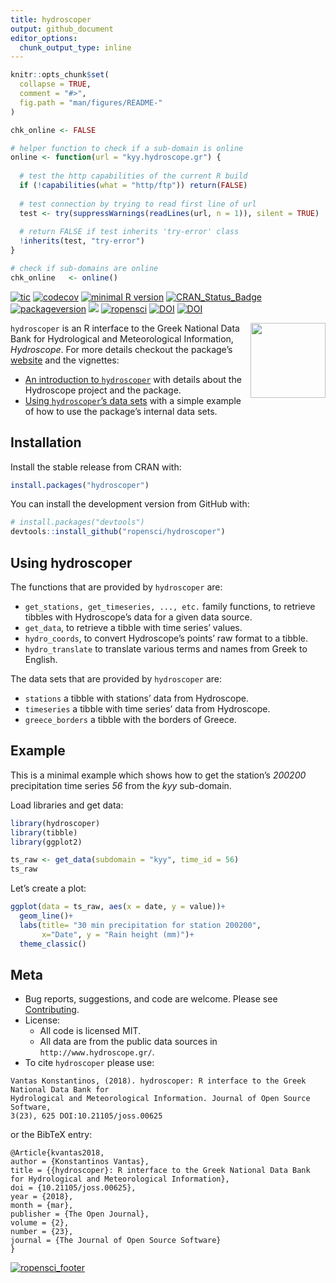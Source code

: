 ```yaml
---
title: hydroscoper
output: github_document
editor_options: 
  chunk_output_type: inline
---
```

<!-- README.md is generated from README.Rmd. Please edit that file -->

```r
knitr::opts_chunk$set(
  collapse = TRUE,
  comment = "#>",
  fig.path = "man/figures/README-"
)

chk_online <- FALSE

# helper function to check if a sub-domain is online
online <- function(url = "kyy.hydroscope.gr") {
  
  # test the http capabilities of the current R build
  if (!capabilities(what = "http/ftp")) return(FALSE)
  
  # test connection by trying to read first line of url
  test <- try(suppressWarnings(readLines(url, n = 1)), silent = TRUE)
  
  # return FALSE if test inherits 'try-error' class
  !inherits(test, "try-error")
}

# check if sub-domains are online
chk_online   <- online()

```
[![tic](https://github.com/ropensci/hydroscoper/workflows/tic/badge.svg?branch=master)](https://github.com/ropensci/hydroscoper/actions)
[![codecov](https://codecov.io/github/ropensci/hydroscoper/branch/master/graphs/badge.svg)](https://app.codecov.io/gh/ropensci/hydroscoper) 
[![minimal R version](https://img.shields.io/badge/R%3E%3D-3.4-6666ff.svg)](https://cran.r-project.org/)
[![CRAN_Status_Badge](http://www.r-pkg.org/badges/version/hydroscoper)](https://cran.r-project.org/package=hydroscoper)
[![packageversion](https://img.shields.io/badge/Package%20version-1.7.0-orange.svg?style=flat-square)](https://github.com/ropensci/hydroscoper)
[![](https://cranlogs.r-pkg.org/badges/grand-total/hydroscoper)](https://cran.r-project.org/package=hydroscoper)
[![ropensci](https://badges.ropensci.org/185_status.svg)](https://github.com/ropensci/software-review/issues/185)
[![DOI](https://zenodo.org/badge/DOI/10.5281/zenodo.1196540.svg)](https://doi.org/10.5281/zenodo.1196540)
[![DOI](http://joss.theoj.org/papers/10.21105/joss.00625/status.svg)](https://doi.org/10.21105/joss.00625)

<img src="https://github.com/ropensci/hydroscoper/raw/master/man/figures/hydroscoper_hex.png" align = "right" width = 120/>

`hydroscoper` is an R interface to the  Greek National Data Bank for Hydrological and Meteorological Information,
*Hydroscope*. For more details checkout the package's [website](https://docs.ropensci.org/hydroscoper/) and the vignettes:

 * [An introduction to `hydroscoper`](https://docs.ropensci.org/hydroscoper/articles/intro_hydroscoper.html) with details about the Hydroscope project and the package.
 * [Using `hydroscoper`'s data sets](https://docs.ropensci.org/hydroscoper/articles/stations_with_data.html) with a simple example of how to use the package's internal data sets.
 
## Installation

Install the stable release from CRAN with:

```r
install.packages("hydroscoper")
```

You can install the development version from GitHub with:

```r
# install.packages("devtools")
devtools::install_github("ropensci/hydroscoper")
```

## Using hydroscoper

The functions that are provided by `hydroscoper` are:

* `get_stations, get_timeseries, ..., etc.` family functions, to retrieve tibbles with Hydroscope's data for a given data source.
* `get_data`, to retrieve a tibble with time series' values.  
* `hydro_coords`, to convert Hydroscope's points' raw format to a tibble.
* `hydro_translate` to translate various terms and names from Greek to English.

The data sets that are provided by `hydroscoper` are:

* `stations` a tibble with stations' data from Hydroscope.
* `timeseries` a tibble with  time series' data from Hydroscope.
* `greece_borders` a tibble with the borders of Greece.

## Example

This is a minimal example which shows how to get the station's *200200* precipitation time series *56*  from the *kyy* sub-domain.

Load libraries and get data:

```r
library(hydroscoper)
library(tibble)
library(ggplot2)

ts_raw <- get_data(subdomain = "kyy", time_id = 56)
ts_raw
```

Let's create a plot:

```r
ggplot(data = ts_raw, aes(x = date, y = value))+
  geom_line()+
  labs(title= "30 min precipitation for station 200200",
       x="Date", y = "Rain height (mm)")+
  theme_classic()
```

## Meta

* Bug reports, suggestions, and code are welcome. Please see [Contributing](https://github.com/ropensci/hydroscoper/blob/master/CONTRIBUTING.md).
* License:
    + All code is licensed MIT.
    + All data are from the public data sources in `http://www.hydroscope.gr/`.
* To cite `hydroscoper` please use:
```
Vantas Konstantinos, (2018). hydroscoper: R interface to the Greek National Data Bank for
Hydrological and Meteorological Information. Journal of Open Source Software,
3(23), 625 DOI:10.21105/joss.00625
```
or the BibTeX entry:
```
@Article{kvantas2018,
author = {Konstantinos Vantas},
title = {{hydroscoper}: R interface to the Greek National Data Bank for Hydrological and Meteorological Information},
doi = {10.21105/joss.00625},
year = {2018},
month = {mar},
publisher = {The Open Journal},
volume = {2},
number = {23},
journal = {The Journal of Open Source Software}
}
```

[![ropensci_footer](http://ropensci.org/public_images/github_footer.png)](https://ropensci.org)
